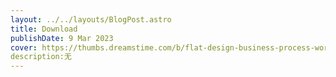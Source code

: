 ---
layout: ../../layouts/BlogPost.astro
title: Download
publishDate: 9 Mar 2023
cover: https://thumbs.dreamstime.com/b/flat-design-business-process-workflow-management-communicating-ready-to-animation-characters-compouse-your-scenes-office-work-128992317.jpg
description:无
---
